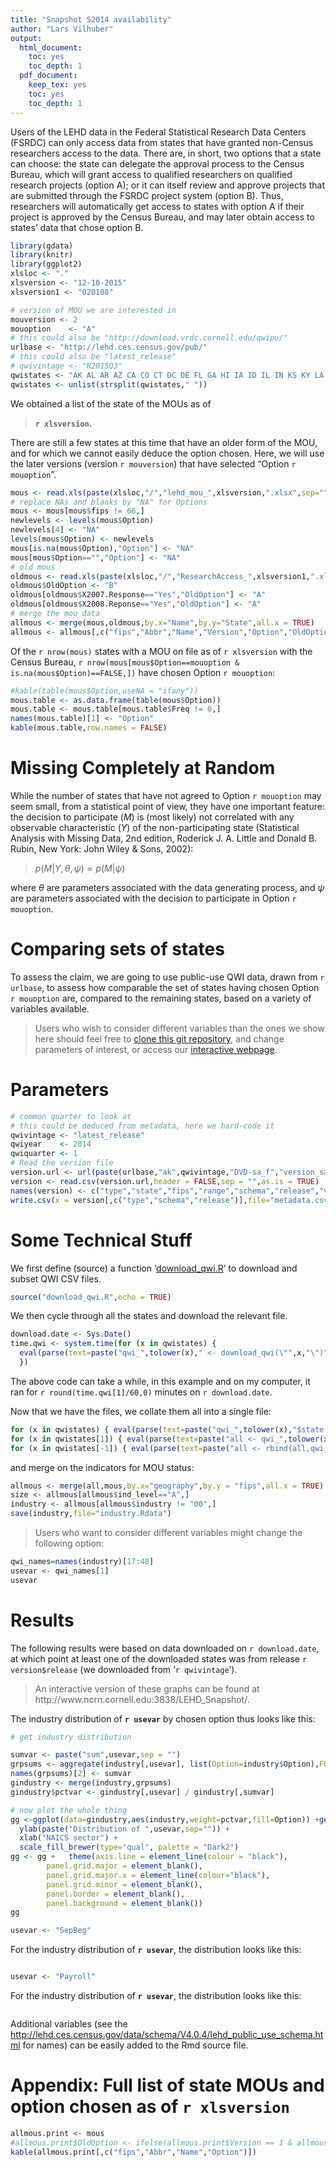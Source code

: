 ```yaml
---
title: "Snapshot S2014 availability"
author: "Lars Vilhuber"
output:
  html_document:
    toc: yes
    toc_depth: 1
  pdf_document:
    keep_tex: yes
    toc: yes
    toc_depth: 1
---
```


Users of the LEHD data in the Federal Statistical Research Data Centers (FSRDC) can only access data from states that have granted  non-Census researchers access to the data. There are, in short, two options that a state can choose: the state can delegate the approval process to the Census Bureau, which will grant access to qualified researchers on qualified research projects (option A); or it can itself review and approve projects that are submitted through the FSRDC project system (option B). Thus, researchers will automatically get access to states with option A if their project is approved by the Census Bureau, and may later obtain access to states' data that chose option B. 


```r
library(gdata)
library(knitr)
library(ggplot2)
xlsloc <- "."
xlsversion <- "12-10-2015"
xlsversion1 <- "020108"
```
```r
# version of MOU we are interested in
mouversion <- 2
mouoption    <- "A" 
# this could also be "http://download.vrdc.cornell.edu/qwipu/"
urlbase <- "http://lehd.ces.census.gov/pub/"
# this could also be "latest_release"
# qwivintage <- "R2015Q3"
qwistates <- "AK AL AR AZ CA CO CT DC DE FL GA HI IA ID IL IN KS KY LA MA MD ME MI MN MO MS MT NC ND NE NH NJ NM NV NY OH OK OR PA RI SC SD TN TX UT VA VT WA WI WV WY"
qwistates <- unlist(strsplit(qwistates," "))
```

We obtained a list of the state of the MOUs as of 

> **`r xlsversion`.** 

There are still a few states at this time that have an older form of the MOU, and for which we cannot easily deduce the option chosen. Here, we will use the later versions (version `r mouversion`) that have selected "Option `r mouoption`".

```r
mous <- read.xls(paste(xlsloc,"/","lehd_mou_",xlsversion,".xlsx",sep=""),sheet = 1)
# replace NAs and blanks by "NA" for Options
mous <- mous[mous$fips != 66,]
newlevels <- levels(mous$Option)
newlevels[4] <- "NA"
levels(mous$Option) <- newlevels
mous[is.na(mous$Option),"Option"] <- "NA"
mous[mous$Option=="","Option"] <- "NA"
# old mous
oldmous <- read.xls(paste(xlsloc,"/","ResearchAccess_",xlsversion1,".xls",sep=""),sheet = 1)
oldmous$OldOption <- "B"
oldmous[oldmous$X2007.Response=="Yes","OldOption"] <- "A"
oldmous[oldmous$X2008.Reponse=="Yes","OldOption"] <- "A"
# merge the mou data
allmous <- merge(mous,oldmous,by.x="Name",by.y="State",all.x = TRUE)
allmous <- allmous[,c("fips","Abbr","Name","Version","Option","OldOption")]
```

Of the `r nrow(mous)` states with a MOU on file as of `r xlsversion` with the Census Bureau, `r nrow(mous[mous$Option==mouoption & is.na(mous$Option)==FALSE,])` have chosen Option `r mouoption`:
```r
#kable(table(mous$Option,useNA = "ifany"))
mous.table <- as.data.frame(table(mous$Option))
mous.table <- mous.table[mous.table$Freq != 0,]
names(mous.table)[1] <- "Option"
kable(mous.table,row.names = FALSE)
```

# Missing Completely at Random
While the number of states that have not agreed to Option `r mouoption` may seem small, from a statistical point of view, they have one important feature: the decision to participate ($M$) is (most likely) not correlated with any observable characteristic ($Y$) of the non-participating state (Statistical Analysis with Missing Data, 2nd edition, Roderick J. A. Little and Donald B. Rubin, New York: John Wiley & Sons, 2002):

> $p(M | Y, \theta, \psi) = p(M|\psi)$

where $\theta$ are parameters associated with the data generating process, and $\psi$ are parameters associated with the decision to participate in Option `r mouoption`. 

# Comparing sets of states
To assess the claim, we are going to use public-use QWI data, drawn from `r urlbase`, to assess how comparable the set of states having chosen Option `r mouoption` are, compared to the remaining states, based on a variety of variables available.

> Users who wish to consider different variables than the ones we show here should feel free to [clone this git repository](https://github.com/larsvilhuber/snapshot-availability), and change parameters of interest, or access our [interactive webpage](http://www.ncrn.cornell.edu:3838/LEHD_Snapshot/).

# Parameters

```r
# common quarter to look at
# this could be deduced from metadata, here we hard-code it
qwivintage <- "latest_release"
qwiyear    <- 2014
qwiquarter <- 1
# Read the version file
version.url <- url(paste(urlbase,"ak",qwivintage,"DVD-sa_f","version_sa_f.txt",sep="/"))
version <- read.csv(version.url,header = FALSE,sep = "",as.is = TRUE)
names(version) <- c("type","state","fips","range","schema","release","vintage")
write.csv(x = version[,c("type","schema","release")],file="metadata.csv")
```

# Some Technical Stuff

We first define (source) a function '[download_qwi.R](download_qwi.R)' to download and subset QWI CSV files.
```r
source("download_qwi.R",echo = TRUE)
```
We then cycle through all the states and download the relevant file. 
```r
download.date <- Sys.Date()
time.qwi <- system.time(for (x in qwistates) { 
  eval(parse(text=paste("qwi_",tolower(x)," <- download_qwi(\"",x,"\")",sep = "")))
  })
```
The above code can take a while, in this example and on my computer, it ran for `r round(time.qwi[1]/60,0)` minutes on `r download.date`.

Now that we have the files, we collate them all into a single file:
```r
for (x in qwistates) { eval(parse(text=paste("qwi_",tolower(x),"$state = \"",x,"\"",sep = "")))}
for (x in qwistates[1]) { eval(parse(text=paste("all <- qwi_",tolower(x),sep = "")))}
for (x in qwistates[-1]) { eval(parse(text=paste("all <- rbind(all,qwi_",tolower(x),")",sep = "")))}
```
and merge on the indicators for MOU status:
```r
allmous <- merge(all,mous,by.x="geography",by.y = "fips",all.x = TRUE)
size <- allmous[allmous$ind_level=="A",]
industry <- allmous[allmous$industry != "00",]
save(industry,file="industry.Rdata")
```

> Users who want to consider different variables might change the following option:

```r
qwi_names=names(industry)[17:48]
usevar <- qwi_names[1]
usevar
```
# Results

The following results were based on data downloaded on `r download.date`, at which point at least one of the downloaded states was from release `r version$release` (we downloaded from '`r qwivintage`'). 

> An interactive version of these graphs can be found at http://www.ncrn.cornell.edu:3838/LEHD_Snapshot/.  

The industry distribution of **`r usevar`** by chosen option thus looks like this:
```r

# get industry distribution

sumvar <- paste("sum",usevar,sep = "")
grpsums <- aggregate(industry[,usevar], list(Option=industry$Option),FUN=sum, na.rm=TRUE)
names(grpsums)[2] <- sumvar
gindustry <- merge(industry,grpsums)
gindustry$pctvar <- gindustry[,usevar] / gindustry[,sumvar]

# now plot the whole thing
gg <-ggplot(data=gindustry,aes(industry,weight=pctvar,fill=Option)) +geom_bar(position="dodge",alpha=.5) +
  ylab(paste("Distribution of ",usevar,sep="")) + 
  xlab("NAICS sector") + 
  scale_fill_brewer(type="qual", palette = "Dark2")
gg <- gg +   theme(axis.line = element_line(colour = "black"),
        panel.grid.major = element_blank(),
        panel.grid.major.x = element_line(colour="black"),
        panel.grid.minor = element_blank(),
        panel.border = element_blank(),
        panel.background = element_blank())
gg

```


```r
usevar <- "SepBeg"
```

For the industry distribution of **`r usevar`**, the distribution looks like this:
```r
```

```r
usevar <- "Payroll"
```

For the industry distribution of **`r usevar`**, the distribution looks like this:
```r
```

Additional variables (see the [http://lehd.ces.census.gov/data/schema/V4.0.4/lehd_public_use_schema.html](LEHD Schema) for names) can be easily added to the Rmd source file.

# Appendix: Full list of state MOUs and option chosen as of `r xlsversion`
```r
allmous.print <- mous
#allmous.print$OldOption <- ifelse(allmous.print$Version == 1 & allmous.print$Option =="NA",allmous.print$OldOption,"")
kable(allmous.print[,c("fips","Abbr","Name","Option")])
```
